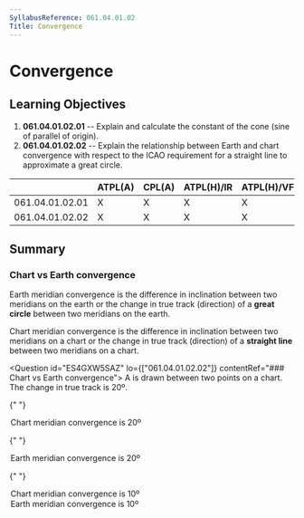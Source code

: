 ```yaml
---
SyllabusReference: 061.04.01.02
Title: Convergence
---
```


# Convergence

## Learning Objectives

1.  **061.04.01.02.01** -- Explain and calculate the constant of the cone (sine
    of parallel of origin).
2.  **061.04.01.02.02** -- Explain the relationship between Earth and chart
    convergence with respect to the ICAO requirement for a straight line to
    approximate a great circle.

|                 | ATPL(A) | CPL(A) | ATPL(H)/IR | ATPL(H)/VFR | CPL(H) | IR  | CBIR(A) |
| --------------- | ------- | ------ | ---------- | ----------- | ------ | --- | ------- |
| 061.04.01.02.01 | X       | X      | X          | X           | X      |     |         |
| 061.04.01.02.02 | X       | X      | X          | X           | X      |     |         |

## Summary

### Chart vs Earth convergence

Earth meridian convergence is the difference in inclination between two
meridians on the earth or the change in true track (direction) of a **great
circle** between two meridians on the earth.

Chart meridian convergence is the difference in inclination between two
meridians on a chart or the change in true track (direction) of a **straight
line** between two meridians on a chart.

<Question id="ES4GXW5SAZ" lo={["061.04.01.02.02"]} contentRef="### Chart vs Earth convergence">
  <Text variant="oneCorrect">
    A <Subject /> is drawn between two points on a chart. The change in true
    track is 20º.
  </Text>

{" "}

<Option subject={[["straight line"]]}>Chart meridian convergence is 20º</Option>

{" "}

<Option subject={[["great circle"]]}>Earth meridian convergence is 20º</Option>

{" "}

<Option why="This option never makes sense. If the change in true track is 20º, the convergence is 20º.">
  Chart meridian convergence is 10º
</Option>

  <Option why="This option never makes sense. If the change in true track is 20º, the convergence is 20º.">
    Earth meridian convergence is 10º
  </Option>
</Question>
